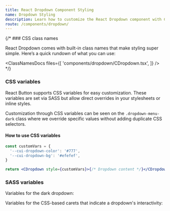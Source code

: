```yaml
---
title: React Dropdown Component Styling
name: Dropdown Styling
description: Learn how to customize the React Dropdown component with CSS classes, variables, and SASS for flexible styling and seamless integration into your design.
route: /components/dropdown/
---
```


{/* ### CSS class names

React Dropdown comes with built-in class names that make styling super simple. Here’s a quick rundown of what you can use:

<ClassNamesDocs
  files={[
    'components/dropdown/CDropdown.tsx',
  ]}
/> */}

### CSS variables

React Button supports CSS variables for easy customization. These variables are set via SASS but allow direct overrides in your stylesheets or inline styles.

<ScssDocs file="_dropdown.scss" capture="dropdown-css-vars"/>

Customization through CSS variables can be seen on the `.dropdown-menu-dark` class where we override specific values without adding duplicate CSS selectors.

<ScssDocs file="_dropdown.scss" capture="dropdown-dark-css-vars"/>

#### How to use CSS variables

```jsx
const customVars = {
  '--cui-dropdown-color': '#777',
  '--cui-dropdown-bg': '#efefef',
}

return <CDropdown style={customVars}>{/* Dropdown content */}</CDropdown>
```

### SASS variables

<ScssDocs file="_variables.scss" capture="dropdown-variables"/>

Variables for the dark dropdown:

<ScssDocs file="_variables.scss" capture="dropdown-dark-variables"/>

Variables for the CSS-based carets that indicate a dropdown's interactivity:

<ScssDocs file="_variables.scss" capture="caret-variables"/>


